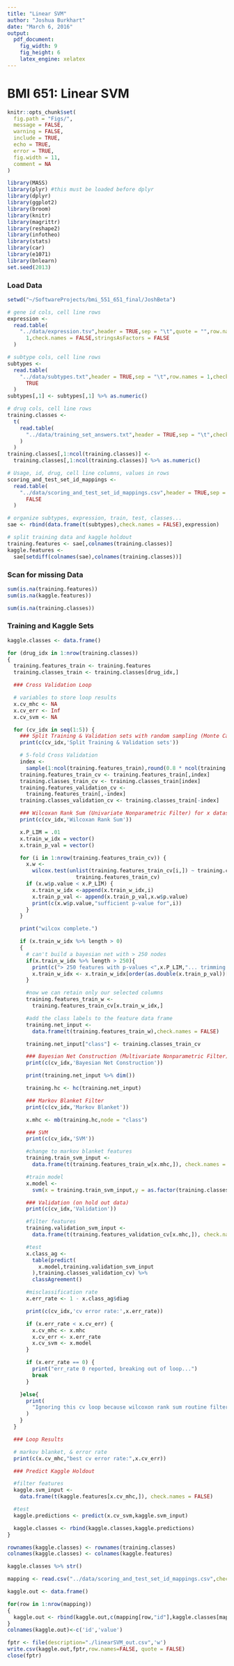 ```yaml
---
title: "Linear SVM"
author: "Joshua Burkhart"
date: "March 6, 2016"
output:
  pdf_document:
    fig_width: 9
    fig_height: 6
    latex_engine: xelatex
---
```

# BMI 651: Linear SVM

```r
knitr::opts_chunk$set(
  fig.path = "Figs/",
  message = FALSE,
  warning = FALSE,
  include = TRUE,
  echo = TRUE,
  error = TRUE,
  fig.width = 11,
  comment = NA
)
```

```r
library(MASS)
library(plyr) #this must be loaded before dplyr
library(dplyr)
library(ggplot2)
library(broom)
library(knitr)
library(magrittr)
library(reshape2)
library(infotheo)
library(stats)
library(car)
library(e1071)
library(bnlearn)
set.seed(2013)
```

### Load Data

```r
setwd("~/SoftwareProjects/bmi_551_651_final/JoshBeta")

# gene id cols, cell line rows
expression <-
  read.table(
    "../data/expression.tsv",header = TRUE,sep = "\t",quote = "",row.names =
      1,check.names = FALSE,stringsAsFactors = FALSE
  )

# subtype cols, cell line rows
subtypes <-
  read.table(
    "../data/subtypes.txt",header = TRUE,sep = "\t",row.names = 1,check.names =
      TRUE
  )
subtypes[,1] <- subtypes[,1] %>% as.numeric()

# drug cols, cell line rows
training.classes <-
  t(
    read.table(
      "../data/training_set_answers.txt",header = TRUE,sep = "\t",check.names = FALSE
    )
  )
training.classes[,1:ncol(training.classes)] <-
  training.classes[,1:ncol(training.classes)] %>% as.numeric()

# Usage, id, drug, cell line columns, values in rows
scoring_and_test_set_id_mappings <-
  read.table(
    "../data/scoring_and_test_set_id_mappings.csv",header = TRUE,sep = ",",check.names =
      FALSE
  )

# organize subtypes, expression, train, test, classes...
sae <- rbind(data.frame(t(subtypes),check.names = FALSE),expression)

# split training data and kaggle holdout
training.features <- sae[,colnames(training.classes)]
kaggle.features <-
  sae[setdiff(colnames(sae),colnames(training.classes))]
```

### Scan for missing Data

```r
sum(is.na(training.features))
sum(is.na(kaggle.features))

sum(is.na(training.classes))
```

### Training and Kaggle Sets

```r
kaggle.classes <- data.frame()

for (drug_idx in 1:nrow(training.classes))
{
  training.features_train <- training.features
  training.classes_train <- training.classes[drug_idx,]

  ### Cross Validation Loop

  # variables to store loop results
  x.cv_mhc <- NA
  x.cv_err <- Inf
  x.cv_svm <- NA

  for (cv_idx in seq(1:5)) {
    ### Split Training & Validation sets with random sampling (Monte Carlo cross validation)
    print(c(cv_idx,'Split Training & Validation sets'))

    # 5-fold Cross Validation
    index <-
      sample(1:ncol(training.features_train),round(0.8 * ncol(training.features_train)))
    training.features_train_cv <- training.features_train[,index]
    training.classes_train_cv <- training.classes_train[index]
    training.features_validation_cv <-
      training.features_train[,-index]
    training.classes_validation_cv <- training.classes_train[-index]

    ### Wilcoxan Rank Sum (Univariate Nonparametric Filter) for x dataset
    print(c(cv_idx,'Wilcoxan Rank Sum'))

    x.P_LIM = .01
    x.train_w_idx = vector()
    x.train_p_val = vector()

    for (i in 1:nrow(training.features_train_cv)) {
      x.w <-
        wilcox.test(unlist(training.features_train_cv[i,]) ~ training.classes_train_cv, data =
                      training.features_train_cv)
      if (x.w$p.value < x.P_LIM) {
        x.train_w_idx <-append(x.train_w_idx,i)
        x.train_p_val <- append(x.train_p_val,x.w$p.value)
        print(c(x.w$p.value,"sufficient p-value for",i))
      }
    }

    print("wilcox complete.")

    if (x.train_w_idx %>% length > 0)
    {
      # can't build a bayesian net with > 250 nodes
      if(x.train_w_idx %>% length > 250){
        print(c("> 250 features with p-values <",x.P_LIM,"... trimming to 250..."))
        x.train_w_idx <- x.train_w_idx[order(as.double(x.train_p_val))[1:250]]
      }

      #now we can retain only our selected columns
      training.features_train_w <-
        training.features_train_cv[x.train_w_idx,]

      #add the class labels to the feature data frame
      training.net_input <-
        data.frame(t(training.features_train_w),check.names = FALSE)

      training.net_input["class"] <- training.classes_train_cv

      ### Bayesian Net Construction (Multivariate Nonparametric Filter)
      print(c(cv_idx,'Bayesian Net Construction'))

      print(training.net_input %>% dim())

      training.hc <- hc(training.net_input)

      ### Markov Blanket Filter
      print(c(cv_idx,'Markov Blanket'))

      x.mhc <- mb(training.hc,node = "class")

      ### SVM
      print(c(cv_idx,'SVM'))

      #change to markov blanket features
      training.train_svm_input <-
        data.frame(t(training.features_train_w[x.mhc,]), check.names = FALSE)

      #train model
      x.model <-
        svm(x = training.train_svm_input,y = as.factor(training.classes_train_cv),kernel="sigmoid")

      ### Validation (on hold out data)
      print(c(cv_idx,'Validation'))

      #filter features
      training.validation_svm_input <-
        data.frame(t(training.features_validation_cv[x.mhc,]), check.names = FALSE)

      #test
      x.class_ag <-
        table(predict(
          x.model,training.validation_svm_input
        ),training.classes_validation_cv) %>%
        classAgreement()

      #misclassification rate
      x.err_rate <- 1 - x.class_ag$diag

      print(c(cv_idx,'cv error rate:',x.err_rate))

      if (x.err_rate < x.cv_err) {
        x.cv_mhc <- x.mhc
        x.cv_err <- x.err_rate
        x.cv_svm <- x.model
      }

      if (x.err_rate == 0) {
        print("err_rate 0 reported, breaking out of loop...")
        break
      }

    }else{
      print(
        "Ignoring this cv loop because wilcoxon rank sum routine filtered all features from fold. Is the wilcoxon rank sum p-value set too low?"
      )
    }
  }

  ### Loop Results

  # markov blanket, & error rate
  print(c(x.cv_mhc,"best cv error rate:",x.cv_err))

  ### Predict Kaggle Holdout

  #filter features
  kaggle.svm_input <-
    data.frame(t(kaggle.features[x.cv_mhc,]), check.names = FALSE)

  #test
  kaggle.predictions <- predict(x.cv_svm,kaggle.svm_input)

  kaggle.classes <- rbind(kaggle.classes,kaggle.predictions)
}

rownames(kaggle.classes) <- rownames(training.classes)
colnames(kaggle.classes) <- colnames(kaggle.features)

kaggle.classes %>% str()
```

```r
mapping <- read.csv("../data/scoring_and_test_set_id_mappings.csv",check.names=FALSE)

kaggle.out <- data.frame()

for(row in 1:nrow(mapping))
{
  kaggle.out <- rbind(kaggle.out,c(mapping[row,"id"],kaggle.classes[mapping[row,"drug"],mapping[row,"cellline"]]))
}
colnames(kaggle.out)<-c('id','value')

fptr <- file(description="./linearSVM_out.csv",'w')
write.csv(kaggle.out,fptr,row.names=FALSE, quote = FALSE)
close(fptr)
```
